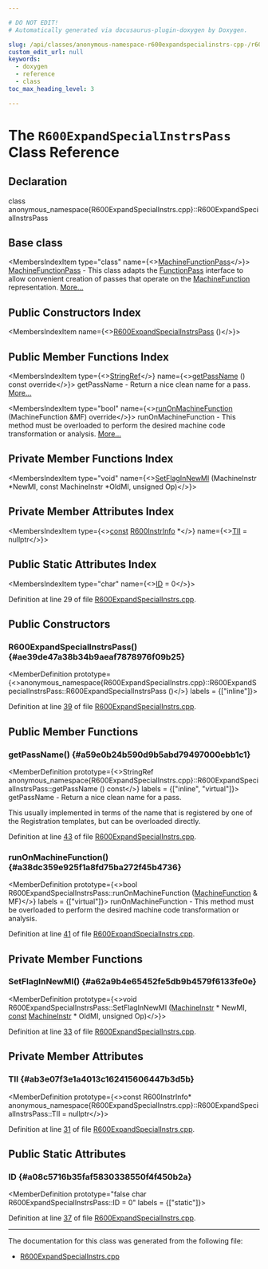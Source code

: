 ```yaml
---

# DO NOT EDIT!
# Automatically generated via docusaurus-plugin-doxygen by Doxygen.

slug: /api/classes/anonymous-namespace-r600expandspecialinstrs-cpp-/r600expandspecialinstrspass
custom_edit_url: null
keywords:
  - doxygen
  - reference
  - class
toc_max_heading_level: 3

---
```





# The `R600ExpandSpecialInstrsPass` Class Reference

<DoxygenPage pluginConfig={pluginConfig}>



## Declaration

<CodeBlock>class anonymous_namespace{R600ExpandSpecialInstrs.cpp}::R600ExpandSpecialInstrsPass</CodeBlock>

## Base class

<MembersIndex>

<MembersIndexItem
  type="class"
  name={<><a href="/docs/api/classes/llvm/machinefunctionpass">MachineFunctionPass</a></>}>
<a href="/docs/api/classes/llvm/machinefunctionpass">MachineFunctionPass</a> - This class adapts the <a href="/docs/api/classes/llvm/functionpass">FunctionPass</a> interface to allow convenient creation of passes that operate on the <a href="/docs/api/classes/llvm/machinefunction">MachineFunction</a> representation. <a href="/docs/api/classes/llvm/machinefunctionpass/#details">More...</a>
</MembersIndexItem>

</MembersIndex>

## Public Constructors Index

<MembersIndex>

<MembersIndexItem
  name={<><a href="#ae39de47a38b34b9aeaf7878976f09b25">R600ExpandSpecialInstrsPass</a> ()</>}>
</MembersIndexItem>

</MembersIndex>

## Public Member Functions Index

<MembersIndex>

<MembersIndexItem
  type={<><a href="/docs/api/classes/llvm/stringref">StringRef</a></>}
  name={<><a href="#a59e0b24b590d9b5abd79497000ebb1c1">getPassName</a> () const override</>}>
getPassName - Return a nice clean name for a pass. <a href="#a59e0b24b590d9b5abd79497000ebb1c1">More...</a>
</MembersIndexItem>

<MembersIndexItem
  type="bool"
  name={<><a href="#a38dc359e925f1a8fd75ba272f45b4736">runOnMachineFunction</a> (MachineFunction &amp;MF) override</>}>
runOnMachineFunction - This method must be overloaded to perform the desired machine code transformation or analysis. <a href="#a38dc359e925f1a8fd75ba272f45b4736">More...</a>
</MembersIndexItem>

</MembersIndex>

## Private Member Functions Index

<MembersIndex>

<MembersIndexItem
  type="void"
  name={<><a href="#a62a9b4e65452fe5db9b4579f6133fe0e">SetFlagInNewMI</a> (MachineInstr &#42;NewMI, const MachineInstr &#42;OldMI, unsigned Op)</>}>
</MembersIndexItem>

</MembersIndex>

## Private Member Attributes Index

<MembersIndex>

<MembersIndexItem
  type={<><a href="/docs/api/files/lib/lib/target/lib/target/aarch64/aarch64promoteconstant-cpp/#a90f8350fecae261c25be85d38b451bff">const</a> <a href="/docs/api/classes/llvm/r600instrinfo">R600InstrInfo</a> &#42;</>}
  name={<><a href="#ab3e07f3e1a4013c162415606447b3d5b">TII</a> = nullptr</>}>
</MembersIndexItem>

</MembersIndex>

## Public Static Attributes Index

<MembersIndex>

<MembersIndexItem
  type="char"
  name={<><a href="#a08c5716b35faf5830338550f4f450b2a">ID</a> = 0</>}>
</MembersIndexItem>

</MembersIndex>


Definition at line 29 of file <a href="/docs/api/files/lib/lib/target/lib/target/amdgpu/r600expandspecialinstrs-cpp">R600ExpandSpecialInstrs.cpp</a>.

<SectionDefinition>

## Public Constructors

### R600ExpandSpecialInstrsPass() {#ae39de47a38b34b9aeaf7878976f09b25}

<MemberDefinition
  prototype={<>anonymous&#95;namespace&#123;R600ExpandSpecialInstrs.cpp&#125;::R600ExpandSpecialInstrsPass::R600ExpandSpecialInstrsPass ()</>}
  labels = {["inline"]}>

Definition at line <a href="/docs/api/files/lib/lib/target/lib/target/amdgpu/r600expandspecialinstrs-cpp/#l00039">39</a> of file <a href="/docs/api/files/lib/lib/target/lib/target/amdgpu/r600expandspecialinstrs-cpp">R600ExpandSpecialInstrs.cpp</a>.
</MemberDefinition>

</SectionDefinition>

<SectionDefinition>

## Public Member Functions

### getPassName() {#a59e0b24b590d9b5abd79497000ebb1c1}

<MemberDefinition
  prototype={<>StringRef anonymous&#95;namespace&#123;R600ExpandSpecialInstrs.cpp&#125;::R600ExpandSpecialInstrsPass::getPassName () const</>}
  labels = {["inline", "virtual"]}>
getPassName - Return a nice clean name for a pass.

This usually implemented in terms of the name that is registered by one of the Registration templates, but can be overloaded directly.

Definition at line <a href="/docs/api/files/lib/lib/target/lib/target/amdgpu/r600expandspecialinstrs-cpp/#l00043">43</a> of file <a href="/docs/api/files/lib/lib/target/lib/target/amdgpu/r600expandspecialinstrs-cpp">R600ExpandSpecialInstrs.cpp</a>.
</MemberDefinition>

### runOnMachineFunction() {#a38dc359e925f1a8fd75ba272f45b4736}

<MemberDefinition
  prototype={<>bool R600ExpandSpecialInstrsPass::runOnMachineFunction (<a href="/docs/api/classes/llvm/machinefunction">MachineFunction</a> &amp; MF)</>}
  labels = {["virtual"]}>
runOnMachineFunction - This method must be overloaded to perform the desired machine code transformation or analysis.

Definition at line <a href="/docs/api/files/lib/lib/target/lib/target/amdgpu/r600expandspecialinstrs-cpp/#l00041">41</a> of file <a href="/docs/api/files/lib/lib/target/lib/target/amdgpu/r600expandspecialinstrs-cpp">R600ExpandSpecialInstrs.cpp</a>.
</MemberDefinition>

</SectionDefinition>

<SectionDefinition>

## Private Member Functions

### SetFlagInNewMI() {#a62a9b4e65452fe5db9b4579f6133fe0e}

<MemberDefinition
  prototype={<>void R600ExpandSpecialInstrsPass::SetFlagInNewMI (<a href="/docs/api/classes/llvm/machineinstr">MachineInstr</a> &#42; NewMI, <a href="/docs/api/files/lib/lib/target/lib/target/aarch64/aarch64promoteconstant-cpp/#a90f8350fecae261c25be85d38b451bff">const</a> <a href="/docs/api/classes/llvm/machineinstr">MachineInstr</a> &#42; OldMI, unsigned Op)</>}>

Definition at line <a href="/docs/api/files/lib/lib/target/lib/target/amdgpu/r600expandspecialinstrs-cpp/#l00033">33</a> of file <a href="/docs/api/files/lib/lib/target/lib/target/amdgpu/r600expandspecialinstrs-cpp">R600ExpandSpecialInstrs.cpp</a>.
</MemberDefinition>

</SectionDefinition>

<SectionDefinition>

## Private Member Attributes

### TII {#ab3e07f3e1a4013c162415606447b3d5b}

<MemberDefinition
  prototype={<>const R600InstrInfo&#42; anonymous&#95;namespace&#123;R600ExpandSpecialInstrs.cpp&#125;::R600ExpandSpecialInstrsPass::TII = nullptr</>}>

Definition at line <a href="/docs/api/files/lib/lib/target/lib/target/amdgpu/r600expandspecialinstrs-cpp/#l00031">31</a> of file <a href="/docs/api/files/lib/lib/target/lib/target/amdgpu/r600expandspecialinstrs-cpp">R600ExpandSpecialInstrs.cpp</a>.
</MemberDefinition>

</SectionDefinition>

<SectionDefinition>

## Public Static Attributes

### ID {#a08c5716b35faf5830338550f4f450b2a}

<MemberDefinition
  prototype="false char R600ExpandSpecialInstrsPass::ID = 0"
  labels = {["static"]}>

Definition at line <a href="/docs/api/files/lib/lib/target/lib/target/amdgpu/r600expandspecialinstrs-cpp/#l00037">37</a> of file <a href="/docs/api/files/lib/lib/target/lib/target/amdgpu/r600expandspecialinstrs-cpp">R600ExpandSpecialInstrs.cpp</a>.
</MemberDefinition>

</SectionDefinition>

<hr/>

The documentation for this class was generated from the following file:

<ul>
<li><a href="/docs/api/files/lib/lib/target/lib/target/amdgpu/r600expandspecialinstrs-cpp">R600ExpandSpecialInstrs.cpp</a></li>
</ul>

</DoxygenPage>
